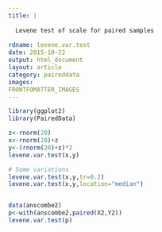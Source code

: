 ```yaml
---
title: |
  
  Levene test of scale for paired samples
  
rdname: levene.var.test
date: 2015-10-22
output: html_document
layout: article
category: paireddata
images:
FRONTFOMATTER_IMAGES
---
```


```r
library(ggplot2)
library(PairedData)
```

```r

z<-rnorm(20)
x<-rnorm(20)+z
y<-(rnorm(20)+z)*2
levene.var.test(x,y)

# Some variations
levene.var.test(x,y,tr=0.2)
levene.var.test(x,y,location="median")


data(anscombe2)
p<-with(anscombe2,paired(X2,Y2))
levene.var.test(p)






```